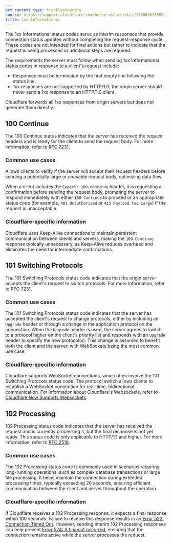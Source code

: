 ```yaml
---
pcx_content_type: troubleshooting
source: https://support.cloudflare.com/hc/en-us/articles/115003013892-1xx-Informational
title: 1xx Informational
---
```


The 1xx Informational status codes serve as interim responses that provide connection status updates without completing the request-response cycle. These codes are not intended for final actions but rather to indicate that the request is being processed or additional steps are required.

The requirements the server must follow when sending 1xx Informational status codes in response to a client's request include:

- Responses must be terminated by the first empty line following the status line.
- 1xx responses are not supported by HTTP/1.0; the origin server should never send a 1xx response to an HTTP/1.0 client.

Cloudflare forwards all 1xx responses from origin servers but does not generate them directly.

## 100 Continue

The 100 Continue status indicates that the server has received the request headers and is ready for the client to send the request body. For more information, refer to [RFC 7231](https://tools.ietf.org/html/rfc7231).

### Common use cases

Allows clients to verify if the server will accept their request headers before sending a potentially large or unusable request body, optimizing data flow.

When a client includes the `Expect: 100-continue` header, it is requesting a confirmation before sending the request body, prompting the server to respond immediately with either `100 Continue` to proceed or an appropriate status code (for example, `401 Unauthorized` or `413 Payload Too Large`) if the request is unacceptable.

### Cloudflare-specific information

Cloudflare uses Keep-Alive connections to maintain persistent communication between clients and servers, making the `100 Continue` response typically unnecessary, as Keep-Alive reduces overhead and eliminates the need for intermediate confirmations.

## 101 Switching Protocols

The 101 Switching Protocols status code indicates that the origin server accepts the client's request to switch protocols. For more information, refer to [RFC 7231](https://tools.ietf.org/html/rfc7231).

### Common use cases

The 101 Switching Protocols status code indicates that the server has accepted the client's request to change protocols, either by including an `Upgrade` header or through a change in the application protocol on the connection. When the `Upgrade` header is used, the server agrees to switch to a protocol higher on the client's priority list and responds with an `Upgrade` header to specify the new protocol(s). This change is assumed to benefit both the client and the server, with WebSockets being the most common use case.

### Cloudflare-specific information

Cloudflare supports WebSocket connections, which often involve the 101 Switching Protocols status code. The protocol switch allows clients to establish a WebSocket connection for real-time, bidirectional communication. For information about Cloudflare's Websockets, refer to [Cloudflare Now Supports Websockets](https://blog.cloudflare.com/cloudflare-now-supports-websockets/).

## 102 Processing

102 Processing status code indicates that the server has received the request and is currently processing it, but the final response is not yet ready. This status code is only applicable to HTTP/1.1 and higher. For more information, refer to [RFC 2518](https://tools.ietf.org/html/rfc2518).

### Common use cases

The 102 Processing status code is commonly used in scenarios requiring long-running operations, such as complex database transactions or large file processing. It helps maintain the connection during extended processing times, typically exceeding 20 seconds, ensuring efficient communication between the client and server throughout the operation.

### Cloudflare-specific information

If Cloudflare receives a 102 Processing response, it expects a final response within 100 seconds. Failure to receive this response results in an [Error 522: Connection Timed Out](/support/troubleshooting/cloudflare-errors/troubleshooting-cloudflare-5xx-errors/#error-522-connection-timed-out). However, sending interim 102 Processing responses can help prevent [Error 524: A timeout occurred](/support/troubleshooting/cloudflare-errors/troubleshooting-cloudflare-5xx-errors/#error-524-a-timeout-occurred), ensuring that the connection remains active while the server processes the request.
